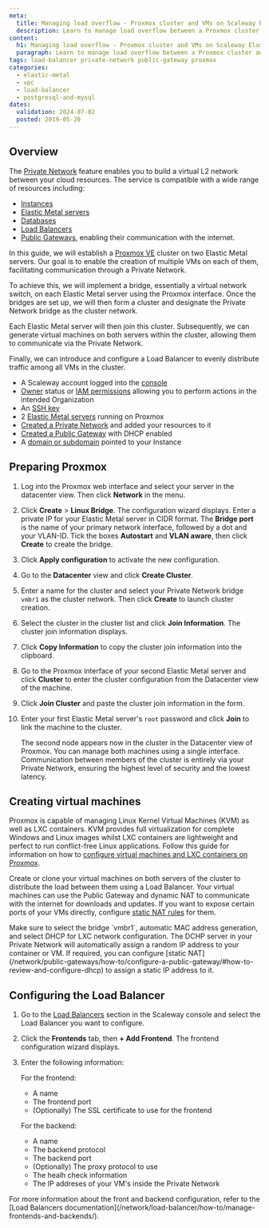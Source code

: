 ```yaml
---
meta:
  title: Managing load overflow - Proxmox cluster and VMs on Scaleway Elastic Metal
  description: Learn to manage load overflow between a Proxmox cluster and VMs on an Elastic Metal Server via Scaleway Private Networks. Step-by-step tutorial.
content:
  h1: Managing load overflow - Proxmox cluster and VMs on Scaleway Elastic Metal
  paragraph: Learn to manage load overflow between a Proxmox cluster and VMs on an Elastic Metal Server via Scaleway Private Networks. Step-by-step tutorial.
tags: load-balancer private-network public-gateway proxmox
categories:
  - elastic-metal
  - vpc
  - load-balancer
  - postgresql-and-mysql
dates:
  validation: 2024-07-02
  posted: 2019-05-20
---
```


## Overview

The [Private Network](/network/vpc/concepts/#private-networks/) feature enables you to build a virtual L2 network between your cloud resources. The service is compatible with a wide range of resources including:
* [Instances](/compute/instances/quickstart/)
* [Elastic Metal servers](/bare-metal/elastic-metal/quickstart/)
* [Databases](/managed-databases/postgresql-and-mysql/quickstart/)
* [Load Balancers](/network/load-balancer/quickstart/)
* [Public Gateways](/network/public-gateways/concepts/#public-gateway), enabling their communication with the internet.

In this guide, we will establish a [Proxmox VE](https://www.proxmox.com/en/proxmox-ve) cluster on two Elastic Metal servers. Our goal is to enable the creation of multiple VMs on each of them, facilitating communication through a Private Network.

To achieve this, we will implement a bridge, essentially a virtual network switch, on each Elastic Metal server using the Proxmox interface. Once the bridges are set up, we will then form a cluster and designate the Private Network bridge as the cluster network.

Each Elastic Metal server will then join this cluster. Subsequently, we can generate virtual machines on both servers within the cluster, allowing them to communicate via the Private Network.

Finally, we can introduce and configure a Load Balancer to evenly distribute traffic among all VMs in the cluster.

<Macro id="requirements" />

- A Scaleway account logged into the [console](https://console.scaleway.com)
- [Owner](/identity-and-access-management/iam/concepts/#owner) status or [IAM permissions](/identity-and-access-management/iam/concepts/#permission) allowing you to perform actions in the intended Organization
- An [SSH key](/identity-and-access-management/organizations-and-projects/how-to/create-ssh-key/)
- 2 [Elastic Metal servers](/compute/instances/how-to/create-an-instance/) running on Proxmox
- [Created a Private Network](/network/vpc/how-to/create-private-network/) and added your resources to it
- [Created a Public Gateway](/network/public-gateways/how-to/create-a-public-gateway/) with DHCP enabled
- A [domain or subdomain](/network/domains-and-dns/quickstart/) pointed to your Instance

## Preparing Proxmox

1. Log into the Proxmox web interface and select your server in the datacenter view. Then click **Network** in the menu.
2. Click **Create** > **Linux Bridge**. The configuration wizard displays. Enter a private IP for your Elastic Metal server in CIDR format. The **Bridge port** is the name of your primary network interface, followed by a dot and your VLAN-ID. Tick the boxes **Autostart** and **VLAN aware**, then click **Create** to create the bridge.
    <Lightbox src="scaleway-px-create-linux-bridge.webp" alt="" />
3. Click **Apply configuration** to activate the new configuration.
4. Go to the **Datacenter** view and click **Create Cluster**.
5. Enter a name for the cluster and select your Private Network bridge `vmbr1` as the cluster network. Then click **Create** to launch cluster creation.
6. Select the cluster in the cluster list and click **Join Information**. The cluster join information displays.
7. Click **Copy Information** to copy the cluster join information into the clipboard.
8. Go to the Proxmox interface of your second Elastic Metal server and click **Cluster** to enter the cluster configuration from the Datacenter view of the machine.
9. Click **Join Cluster** and paste the cluster join information in the form.
10. Enter your first Elastic Metal server's `root` password and click **Join** to link the machine to the cluster.

    The second node appears now in the cluster in the Datacenter view of Proxmox. You can manage both machines using a single interface. Communication between members of the cluster is entirely via your Private Network, ensuring the highest level of security and the lowest latency.

## Creating virtual machines

Proxmox is capable of managing Linux Kernel Virtual Machines (KVM) as well as LXC containers. KVM provides full virtualization for complete Windows and Linux images whilst LXC containers are lightweight and perfect to run conflict-free Linux applications.
Follow this guide for information on how to [configure virtual machines and LXC containers on Proxmox](/tutorials/configure-failover-proxmox/).

Create or clone your virtual machines on both servers of the cluster to distribute the load between them using a Load Balancer. Your virtual machines can use the Public Gateway and dynamic NAT to communicate with the internet for downloads and updates. If you want to expose certain ports of your VMs directly, configure [static NAT rules](/network/public-gateways/how-to/configure-a-public-gateway/#how-to-review-and-configure-nat) for them.

<Message type="tip">
  Make sure to select the bridge `vmbr1`, automatic MAC address generation, and select DHCP for LXC network configuration.
  <Lightbox src="scaleway-px-create-vm.webp" alt="" />
  The DCHP server in your Private Network will automatically assign a random IP address to your container or VM. If required, you can configure [static NAT](/network/public-gateways/how-to/configure-a-public-gateway/#how-to-review-and-configure-dhcp) to assign a static IP address to it.
</Message>

## Configuring the Load Balancer

1. Go to the [Load Balancers](https://console.scaleway.com/load-balancer/lbs/) section in the Scaleway console and select the Load Balancer you want to configure.
2. Click the **Frontends** tab, then **+ Add Frontend**. The frontend configuration wizard displays.
3. Enter the following information:
    <Lightbox src="scaleway-px-create-frontend.webp" alt="" />

    For the frontend:
    * A name
    * The frontend port
    * (Optionally) The SSL certificate to use for the frontend

    For the backend:
    * A name
    * The backend protocol
    * The backend port
    * (Optionally) The proxy protocol to use
    * The healh check information
    * The IP addreses of your VM's inside the Private Network

<Message type="tip">
  For more information about the front and backend configuration, refer to the [Load Balancers documentation](/network/load-balancer/how-to/manage-frontends-and-backends/).
</Message>